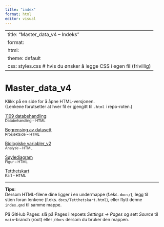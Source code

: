 ```yaml
---
title: "index"
format: html
editor: visual
---
```


---
title: "Master_data_v4 – Indeks"
format:
  html:
    theme: default
    css: styles.css   # hvis du ønsker å legge CSS i egen fil (frivillig)
---

# Master_data_v4

Klikk på en side for å åpne HTML-versjonen.\
(Lenkene forutsetter at hver fil er gjengitt til `.html` i repo-roten.)

:::::::: grid
::: card
[1109 databehandling](1109_data_behandling.html)\
<small>Databehandling – HTML</small>
:::

::: card
[Begrensing av datasett](Begrensing_av_datasett.html)\
<small>Prosjektside – HTML</small>
:::

::: card
[Biologiske variabler_v2](Biologiske_variabler_v2.html)\
<small>Analyse – HTML</small>
:::

::: card
[Søylediagram](Søylediagram.html)\
<small>Figur – HTML</small>
:::

::: card
[Tetthetskart](Tetthetskart.html)\
<small>Kart – HTML</small>
:::
::::::::

------------------------------------------------------------------------

**Tips:**\
Dersom HTML-filene dine ligger i en undermappe (f.eks. `docs/`), legg til stien foran lenkene (f.eks. `docs/Tetthetskart.html`), eller flytt denne `index.qmd` til samme mappe.

På GitHub Pages: slå på Pages i repoets *Settings → Pages* og sett *Source* til `main`-branch (root) eller `/docs` dersom du bruker den mappen.
